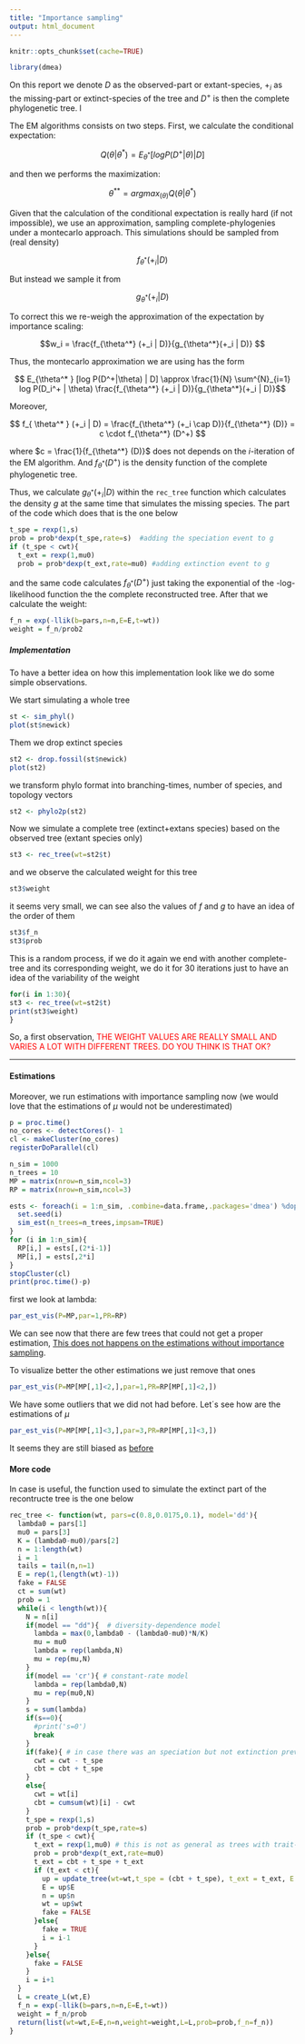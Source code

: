 ```yaml
---
title: "Importance sampling"
output: html_document
---
```


```r
knitr::opts_chunk$set(cache=TRUE)
```

```r
library(dmea)
```
On this report we denote $D$ as the observed-part or extant-species, $+_i$ as the missing-part or extinct-species of the tree and $D^+$ is then the complete phylogenetic tree.  l


The EM algorithms consists on two steps. First, we calculate the conditional expectation:

$$ Q(\theta|\theta^*) = E_{\theta^* } [log P(D^+|\theta) | D] $$

and then we performs the maximization:

$$ \theta ^{**} = argmax_{(\theta)} Q( \theta | \theta ^*) $$

Given that the calculation of the conditional expectation is really hard (if not impossible), we use an approximation, sampling complete-phylogenies under a montecarlo approach. This simulations should be sampled from (real density) 

$$ f_{\theta^*} (+_i | D) $$

But instead we sample it from 

$$ g_{\theta^*}(+_i | D) $$

To correct this we re-weigh the approximation of the expectation by importance scaling:

$$w_i =  \frac{f_{\theta^*} (+_i | D)}{g_{\theta^*}(+_i | D)} $$


Thus, the montecarlo approximation we are using has the form

$$ E_{\theta^* } [log P(D^+|\theta) | D] \approx \frac{1}{N} \sum^{N}_{i=1} log P(D_i^+ | \theta)  \frac{f_{\theta^*} (+_i | D)}{g_{\theta^*}(+_i | D)}$$

Moreover, 

$$ f_{ \theta^* } (+_i | D) = \frac{f_{\theta^*} (+_i \cap D)}{f_{\theta^*} (D)} = c \cdot f_{\theta^*} (D^+) $$ 

where $c = \frac{1}{f_{\theta^*} (D)}$ does not depends on the $i$-iteration of the EM algorithm. And $f_{\theta^*} (D^+)$ is the density function of the complete phylogenetic tree. 

Thus, we calculate $g_{\theta^*}(+_i | D)$ within the ```rec_tree``` function which calculates the density $g$ at the same time that simulates the missing species. The part of the code which does that is the one below

```r
t_spe = rexp(1,s)
prob = prob*dexp(t_spe,rate=s)  #adding the speciation event to g
if (t_spe < cwt){
  t_ext = rexp(1,mu0)
  prob = prob*dexp(t_ext,rate=mu0) #adding extinction event to g
```

and the same code calculates $f_{\theta^*} (D^+)$ just taking the exponential of the -log-likelihood function the the complete reconstructed tree. After that we calculate the weight:

```r
f_n = exp(-llik(b=pars,n=n,E=E,t=wt))
weight = f_n/prob2
```

##### Implementation

To have a better idea on how this implementation look like we do some simple observations. 

We start simulating a whole tree

```r
st <- sim_phyl()
plot(st$newick)
```  

Them we drop extinct species

```r
st2 <- drop.fossil(st$newick)
plot(st2)
```

we transform phylo format into branching-times, number of species, and topology vectors

```r
st2 <- phylo2p(st2)
```

Now we simulate a complete tree (extinct+extans species) based on the observed tree (extant species only) 

```r
st3 <- rec_tree(wt=st2$t)
```

and we observe the calculated weight for this tree

```r
st3$weight
```

it seems very small, we can see also the values of $f$ and $g$ to have an idea of the order of them 

```r
st3$f_n
st3$prob
```


This is a random process, if we do it again we end with another complete-tree and its corresponding weight, we do it for 30 iterations just to have an idea of the variability of the weight


```r
for(i in 1:30){
st3 <- rec_tree(wt=st2$t)
print(st3$weight)
}
```
So, a first observation, <span style="color:red">  THE WEIGHT VALUES ARE REALLY SMALL AND VARIES A LOT WITH DIFFERENT TREES. DO YOU THINK IS THAT OK? </span>


***


#### Estimations

Moreover, we run estimations with importance sampling now (we would love that the estimations of $\mu$ would not be underestimated)

```r

p = proc.time()
no_cores <- detectCores()- 1 
cl <- makeCluster(no_cores)
registerDoParallel(cl)

n_sim = 1000
n_trees = 10
MP = matrix(nrow=n_sim,ncol=3)
RP = matrix(nrow=n_sim,ncol=3)

ests <- foreach(i = 1:n_sim, .combine=data.frame,.packages='dmea') %dopar% {  
  set.seed(i)
  sim_est(n_trees=n_trees,impsam=TRUE)
}
for (i in 1:n_sim){
  RP[i,] = ests[,(2*i-1)]
  MP[i,] = ests[,2*i]
}
stopCluster(cl)
print(proc.time()-p)
```


first we look at lambda:

```r
par_est_vis(P=MP,par=1,PR=RP)
```

We can see now that there are few trees that could not get a proper estimation, [This does not happens on the estimations without importance sampling](http://rpubs.com/franciscorichter/231599).

To visualize better the other estimations we just remove that ones

```r
par_est_vis(P=MP[MP[,1]<2,],par=1,PR=RP[MP[,1]<2,])
```

We have some outliers that we did not had before. Let´s see how are the estimations of $\mu$

```r
par_est_vis(P=MP[MP[,1]<3,],par=3,PR=RP[MP[,1]<3,])
```

It seems they are still biased as [before](http://rpubs.com/franciscorichter/231599)



#### More code
In case is useful, the function used to simulate the extinct part of the recontructe tree is the one below

```r
rec_tree <- function(wt, pars=c(0.8,0.0175,0.1), model='dd'){
  lambda0 = pars[1]
  mu0 = pars[3]
  K = (lambda0-mu0)/pars[2]
  n = 1:length(wt)
  i = 1
  tails = tail(n,n=1)
  E = rep(1,(length(wt)-1))
  fake = FALSE
  ct = sum(wt)
  prob = 1
  while(i < length(wt)){
    N = n[i]
    if(model == "dd"){  # diversity-dependence model
      lambda = max(0,lambda0 - (lambda0-mu0)*N/K)
      mu = mu0
      lambda = rep(lambda,N)
      mu = rep(mu,N)
    }
    if(model == 'cr'){ # constant-rate model
      lambda = rep(lambda0,N)
      mu = rep(mu0,N)
    }
    s = sum(lambda)
    if(s==0){
      #print('s=0')
      break
    }
    if(fake){ # in case there was an speciation but not extinction previously
      cwt = cwt - t_spe
      cbt = cbt + t_spe
    }
    else{
      cwt = wt[i]
      cbt = cumsum(wt)[i] - cwt
    }
    t_spe = rexp(1,s)
    prob = prob*dexp(t_spe,rate=s)
    if (t_spe < cwt){
      t_ext = rexp(1,mu0) # this is not as general as trees with trait-dependance species yet,
      prob = prob*dexp(t_ext,rate=mu0)
      t_ext = cbt + t_spe + t_ext
      if (t_ext < ct){
        up = update_tree(wt=wt,t_spe = (cbt + t_spe), t_ext = t_ext, E = E, n = n)
        E = up$E
        n = up$n
        wt = up$wt
        fake = FALSE
      }else{
        fake = TRUE
        i = i-1
      }
    }else{
      fake = FALSE
    }
    i = i+1
  }
  L = create_L(wt,E)
  f_n = exp(-llik(b=pars,n=n,E=E,t=wt))
  weight = f_n/prob
  return(list(wt=wt,E=E,n=n,weight=weight,L=L,prob=prob,f_n=f_n))
}
```

<!--

```r
par_est_vis(P=MP[MP[,1]<3,],par=1,PR=RP[MP[,1]<3,])
```
 --> 




<!--
Where, in the case of  $f_{\theta^*} (+_i | D)  = \prod_i P_{ms_i}$, and $P_{ms_i}$ corresponds to the probability for the missing species number $i$. That is 

$$ P_{ms_i} = \displaystyle\underbrace{\left(\sum \lambda\right)_{i} e^{-t_i(\sum \lambda)_i} \frac{1}{n_i}}_{speciation} \displaystyle\underbrace{\frac{\mu e^{-t_i \mu}}{1-e^{-\mu rT}}}_{extinction} $$

Then, for the case of DD we have 

$$ P_{ms_i} = n_i(\lambda_0-\beta n_i)  e^{-t_i(n_i(\lambda_0-\beta n_i))} \frac{1}{n_i} \frac{\mu e^{-t_i^{ext} \mu}}{1-e^{-\mu(ct-bt_i)}} $$
 --> 
